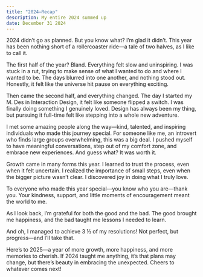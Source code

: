 ```yaml
---
title: "2024—Recap"
description: My entire 2024 summed up
date: December 31 2024
---
```


2024 didn’t go as planned. But you know what? I’m glad it didn’t. This year has been nothing short of a rollercoaster ride—a tale of two halves, as I like to call it.

The first half of the year? Bland. Everything felt slow and uninspiring. I was stuck in a rut, trying to make sense of what I wanted to do and where I wanted to be. The days blurred into one another, and nothing stood out. Honestly, it felt like the universe hit pause on everything exciting.

Then came the second half, and everything changed. The day I started my M. Des in Interaction Design, it felt like someone flipped a switch. I was finally doing something I genuinely loved. Design has always been my thing, but pursuing it full-time felt like stepping into a whole new adventure.

I met some amazing people along the way—kind, talented, and inspiring individuals who made this journey special. For someone like me, an introvert who finds large groups overwhelming, this was a big deal. I pushed myself to have meaningful conversations, step out of my comfort zone, and embrace new experiences. And guess what? It was worth it.

Growth came in many forms this year. I learned to trust the process, even when it felt uncertain. I realized the importance of small steps, even when the bigger picture wasn’t clear. I discovered joy in doing what I truly love.

To everyone who made this year special—you know who you are—thank you. Your kindness, support, and little moments of encouragement meant the world to me.

As I look back, I’m grateful for both the good and the bad. The good brought me happiness, and the bad taught me lessons I needed to learn. 

And oh, I managed to achieve 3 ½ of my resolutions! Not perfect, but progress—and I’ll take that.

Here’s to 2025—a year of more growth, more happiness, and more memories to cherish. If 2024 taught me anything, it’s that plans may change, but there’s beauty in embracing the unexpected. Cheers to whatever comes next!